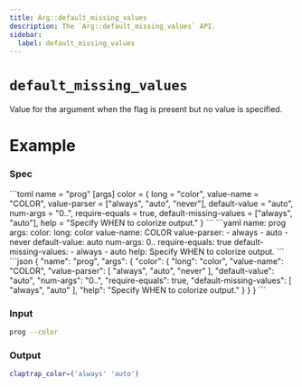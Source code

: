 ```yaml
---
title: Arg::default_missing_values
description: The `Arg::default_missing_values` API.
sidebar:
  label: default_missing_values
---
```



# `default_missing_values` <LinkButton href="https://docs.rs/clap/latest/clap/struct.Arg.html#method.default_missing_values" icon="open-book" variant="minimal"></LinkButton>

<Badge text="since 0.1.0" size="small" />

Value for the argument when the flag is present but no value is specified.

# Example

### Spec

<Tabs syncKey="format">
  <TabItem label="TOML">
```toml
name = "prog"
[args]
color = { long = "color", value-name = "COLOR", value-parser = ["always", "auto", "never"], default-value = "auto", num-args = "0..", require-equals = true, default-missing-values = ["always", "auto"], help = "Specify WHEN to colorize output." }
```
  </TabItem>
  <TabItem label="YAML">
```yaml
name: prog
args:
  color:
    long: color
    value-name: COLOR
    value-parser:
    - always
    - auto
    - never
    default-value: auto
    num-args: 0..
    require-equals: true
    default-missing-values:
    - always
    - auto
    help: Specify WHEN to colorize output.
```
  </TabItem>
  <TabItem label="JSON">
```json
{
  "name": "prog",
  "args": {
    "color": {
      "long": "color",
      "value-name": "COLOR",
      "value-parser": [
        "always",
        "auto",
        "never"
      ],
      "default-value": "auto",
      "num-args": "0..",
      "require-equals": true,
      "default-missing-values": [
        "always",
        "auto"
      ],
      "help": "Specify WHEN to colorize output."
    }
  }
}
```
  </TabItem>
</Tabs>

### Input

```bash
prog --color
```

### Output

```bash
claptrap_color=('always' 'auto')
```
